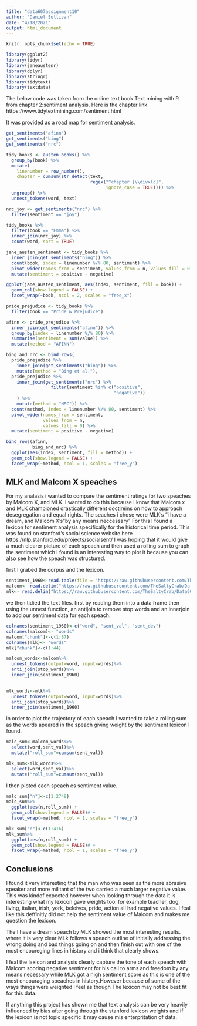 ---
title: "data607assignment10"
author: "Daniel Sullivan"
date: "4/18/2021"
output: html_document
---

```{r setup, include=FALSE}
knitr::opts_chunk$set(echo = TRUE)
```

```{r}
library(ggplot2)
library(tidyr)
library(janeaustenr)
library(dplyr)
library(stringr)
library(tidytext)
library(textdata)
```

The below code was taken from the online text book Text mining with R from chapter 2:sentiment analysis. Here is the chapter link https://www.tidytextmining.com/sentiment.html

It was provided as a road map for sentiment analysis. 
```{r}

get_sentiments("afinn")
get_sentiments("bing")
get_sentiments("nrc")
```

```{r}
tidy_books <- austen_books() %>%
  group_by(book) %>%
  mutate(
    linenumber = row_number(),
    chapter = cumsum(str_detect(text, 
                                regex("^chapter [\\divxlc]", 
                                      ignore_case = TRUE)))) %>%
  ungroup() %>%
  unnest_tokens(word, text)

nrc_joy <- get_sentiments("nrc") %>% 
  filter(sentiment == "joy")

tidy_books %>%
  filter(book == "Emma") %>%
  inner_join(nrc_joy) %>%
  count(word, sort = TRUE)

jane_austen_sentiment <- tidy_books %>%
  inner_join(get_sentiments("bing")) %>%
  count(book, index = linenumber %/% 80, sentiment) %>%
  pivot_wider(names_from = sentiment, values_from = n, values_fill = 0) %>% 
  mutate(sentiment = positive - negative)

ggplot(jane_austen_sentiment, aes(index, sentiment, fill = book)) +
  geom_col(show.legend = FALSE) +
  facet_wrap(~book, ncol = 2, scales = "free_x")
```

```{r}
pride_prejudice <- tidy_books %>% 
  filter(book == "Pride & Prejudice")

afinn <- pride_prejudice %>% 
  inner_join(get_sentiments("afinn")) %>% 
  group_by(index = linenumber %/% 80) %>% 
  summarise(sentiment = sum(value)) %>% 
  mutate(method = "AFINN")

bing_and_nrc <- bind_rows(
  pride_prejudice %>% 
    inner_join(get_sentiments("bing")) %>%
    mutate(method = "Bing et al."),
  pride_prejudice %>% 
    inner_join(get_sentiments("nrc") %>% 
                 filter(sentiment %in% c("positive", 
                                         "negative"))
    ) %>%
    mutate(method = "NRC")) %>%
  count(method, index = linenumber %/% 80, sentiment) %>%
  pivot_wider(names_from = sentiment,
              values_from = n,
              values_fill = 0) %>% 
  mutate(sentiment = positive - negative)

bind_rows(afinn, 
          bing_and_nrc) %>%
  ggplot(aes(index, sentiment, fill = method)) +
  geom_col(show.legend = FALSE) +
  facet_wrap(~method, ncol = 1, scales = "free_y")
```

## MLK and Malcom X speaches

For my analasis i wanted to compare the sentiment ratings for two speaches by Malcom X, and MLK. I wanted to do this because I know that Malcom x and MLK championed drastically different doctireins on how to approach desegregation and equal rights. The seaches i chose were MLK's "i have a dream, and Malcom X's "by any means neccessary" For this I found a lexicon for sentiment analysis specifically for the historical time period. This was found on stanford's social science website here https://nlp.stanford.edu/projects/socialsent/ I was hoping that it would give a much clearer picture of each speach and then used a rolling sum to graph the sentiment which i found is an interesting way to plot it because you can also see how the speach was structured. 

first I grabed the corpus and the lexicon. 
```{r}
sentiment_1960<-read.table(file = 'https://raw.githubusercontent.com/TheSaltyCrab/Data607week10/main/1960.tsv', sep = '\t', header = TRUE)
malcom<- read.delim("https://raw.githubusercontent.com/TheSaltyCrab/Data607week10/main/Malcom_anymeans.txt", header = FALSE)
mlk<- read.delim("https://raw.githubusercontent.com/TheSaltyCrab/Data607week10/main/mlk_dream.txt", header = FALSE)
```


we then tidied the text files. first by reading them into a data frame then using the unnest function, an antijoin to remove stop words and an innerjoin to add our sentiment data for each speach.
```{r}
colnames(sentiment_1960)<-c("word", "sent_val", "sent_dev")
colnames(malcom)<- "words"
malcom["chunk"]<-c(1:87)
colnames(mlk)<- "words"
mlk["chunk"]<-c(1:44)

malcom_words<-malcom%>%
  unnest_tokens(output=word, input=words)%>%
  anti_join(stop_words)%>%
  inner_join(sentiment_1960)

  
mlk_words<-mlk%>%
  unnest_tokens(output=word, input=words)%>%
  anti_join(stop_words)%>%
  inner_join(sentiment_1960)
```

in order to plot the trajectory of each speach I wanted to take a rolling sum as the words apeared in the speach giving weight by the sentiment lexicon I found. 
```{r}
malc_sum<-malcom_words%>%
  select(word,sent_val)%>%
  mutate("roll_sum"=cumsum(sent_val))

mlk_sum<-mlk_words%>%
  select(word,sent_val)%>%
  mutate("roll_sum"=cumsum(sent_val))
```

I then ploted each speach es sentiment value.
```{r}
malc_sum["n"]<-c(1:2748)
malc_sum%>%
  ggplot(aes(n,roll_sum)) +
  geom_col(show.legend = FALSE)# +
  facet_wrap(~method, ncol = 1, scales = "free_y")
```

```{r}
mlk_sum["n"]<-c(1:416)
mlk_sum%>%
  ggplot(aes(n,roll_sum)) +
  geom_col(show.legend = FALSE)# +
  facet_wrap(~method, ncol = 1, scales = "free_y")

```
## Conclusions

I found it very interesting that the man who was seen as the more abrasive speaker and more militant of the two carried a much larger negative value. This was kindof expected however when looking through the data it is interesting what my lexicon gave weights too. for example teacher, dog, living, italian, irish, york, beleives, pride, action all had negative values. I feal like this deffinitly did not help the sentiment value of Malcom and makes me question the lexicon.

The I have a dream speach by MLK showed the most interesting results. where it is very clear MLk follows a speach outline of initially addressing the wrong doing and bad things going on and then finish out with one of the most encoureging lines in history and i think that clearly shows.

I feal the laxicon and analysis clearly capture the tone of each speach with Malcom scoring negative sentiment for his call to arms and freedom by any means necessary while MLK got a high sentiment score as this is one of the most encouraging speaches in history.However because of some of the ways things were weighted i feel as though The lexicon may not be best fit for this data.

If anything this project has shown me that text analysis can be very heavily influenced by bias after going through the stanford lexicon weights and if the lexicon is not topic specific it may cause mis enterpritation of data.

